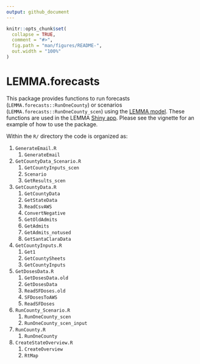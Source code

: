 ```yaml
---
output: github_document
---
```


<!-- README.md is generated from README.Rmd. Please edit that file -->

```r
knitr::opts_chunk$set(
  collapse = TRUE,
  comment = "#>",
  fig.path = "man/figures/README-",
  out.width = "100%"
)
```

<!-- # Useage -->

<!-- To run a set of scenarios for Alameda county, you'd run the same code as the non-package version of LEMMA-Forecasts: -->

<!-- ```{r,eval=FALSE} -->
<!-- library(LEMMA.forecasts) -->

<!-- writedir <- normalizePath("~/Desktop/tmp/") -->
<!-- county.dt <- GetCountyData(remote = TRUE) -->
<!-- max.date <- Get1(county.dt[!is.na(hosp.conf), max(date), by = "county"]$V1) -->
<!-- cat("max date = ", as.character(max.date), "\n") -->

<!-- doses.dt <- GetDosesData(remote = TRUE) -->

<!-- county.by.pop <- unique(county.dt[!is.na(population), .(county, population)]) #NA population if no hospitalizations -->
<!-- setorder(county.by.pop, -population) -->
<!-- county.set <- county.by.pop[, county] -->

<!-- county.set <- setdiff(county.set, "Colusa"); cat("excluding Colusa\n") -->
<!-- print(county.set) -->

<!-- # scenario-specific functions are appended with `_scen`, minor difference from other code -->
<!-- RunOneCounty_scen(county1 = "Alameda",county.dt = county.dt,doses.dt = doses.dt,remote = TRUE,writedir = writedir) -->
<!-- ``` -->


# LEMMA.forecasts

This package provides functions to run forecasts (`LEMMA.forecasts::RunOneCounty`) or scenarios (`LEMMA.forecasts::RunOneCounty_scen`) using the [LEMMA model](https://localepi.github.io/LEMMA/). These functions are used in the LEMMA [Shiny app](https://localepi.shinyapps.io/LEMMA-Shiny/). Please see the vignette for an example of how to use the package.

Within the `R/` directory the code is organized as:

  1. `GenerateEmail.R`
      1. `GenerateEmail`
  1. `GetCountyData_Scenario.R`
      1. `GetCountyInputs_scen`
      2. `Scenario`
      3. `GetResults_scen`
  2. `GetCountyData.R`
      1. `GetCountyData`
      2. `GetStateData`
      3. `ReadCsvAWS`
      4. `ConvertNegative`
      5. `GetOldAdmits`
      6. `GetAdmits`
      7. `GetAdmits_notused`
      8. `GetSantaClaraData`
  3. `GetCountyInputs.R`
      1. `Get1`
      2. `GetCountySheets`
      3. `GetCountyInputs`
  4. `GetDosesData.R`
      1. `GetDosesData.old`
      2. `GetDosesData`
      3. `ReadSFDoses.old`
      4. `SFDosesToAWS`
      5. `ReadSFDoses`
  5. `RunCounty_Scenario.R`
      1. `RunOneCounty_scen`
      2. `RunOneCounty_scen_input`
  6. `RunCounty.R`
      1. `RunOneCounty`
  7. `CreateStateOverview.R`
      1. `CreateOverview`
      2. `RtMap`

